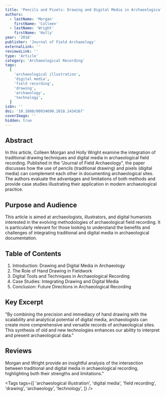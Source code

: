 ```yaml
---
title: 'Pencils and Pixels: Drawing and Digital Media in Archaeological Field Recording'
authors:
  - lastName: 'Morgan'
    firstName: 'Colleen'
  - lastName: 'Wright'
    firstName: 'Holly'
year: '2018'
publisher: 'Journal of Field Archaeology'
externalLink: ''
reviewsLink: ''
type: 'Article'
category: 'Archaeological Recording'
tags:
  [
    'archaeological illustration',
    'digital media',
    'field recording',
    'drawing',
    'archaeology',
    'technology',
  ]
isbn: ''
doi: '10.1080/00934690.2018.1434167'
coverImage: ''
hidden: true
---
```


## Abstract

In this article, Colleen Morgan and Holly Wright examine the integration of traditional drawing techniques and digital media in archaeological field recording. Published in the "Journal of Field Archaeology", the paper discusses how the use of pencils (traditional drawing) and pixels (digital media) can complement each other in documenting archaeological sites. The authors evaluate the advantages and limitations of both methods and provide case studies illustrating their application in modern archaeological practice.

## Purpose and Audience

This article is aimed at archaeologists, illustrators, and digital humanists interested in the evolving methodologies of archaeological field recording. It is particularly relevant for those looking to understand the benefits and challenges of integrating traditional and digital media in archaeological documentation.

## Table of Contents

1. Introduction: Drawing and Digital Media in Archaeology
2. The Role of Hand Drawing in Fieldwork
3. Digital Tools and Techniques in Archaeological Recording
4. Case Studies: Integrating Drawing and Digital Media
5. Conclusion: Future Directions in Archaeological Recording

## Key Excerpt

"By combining the precision and immediacy of hand drawing with the scalability and analytical potential of digital media, archaeologists can create more comprehensive and versatile records of archaeological sites. This synthesis of old and new technologies enhances our ability to interpret and present archaeological data."

## Reviews

Morgan and Wright provide an insightful analysis of the intersection between traditional and digital media in archaeological recording, highlighting both their strengths and limitations."

<Tags
  tags={[
    'archaeological illustration',
    'digital media',
    'field recording',
    'drawing',
    'archaeology',
    'technology',
  ]}
/>
